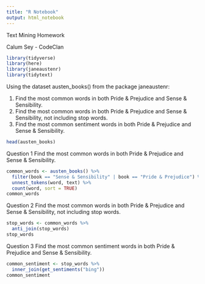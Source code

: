 ```yaml
---
title: "R Notebook"
output: html_notebook
---
```


Text Mining Homework 

Calum Sey - CodeClan

```r
library(tidyverse)
library(here)
library(janeaustenr)
library(tidytext)
```

Using the dataset austen_books() from the package janeaustenr:

1. Find the most common words in both Pride & Prejudice and Sense & Sensibility.
2. Find the most common words in both Pride & Prejudice and Sense & Sensibility, not including stop words.
3. Find the most common sentiment words in both Pride & Prejudice and Sense & Sensibility.

```r
head(austen_books)
```

Question 1
Find the most common words in both Pride & Prejudice and Sense & Sensibility.
```r
common_words <- austen_books() %>% 
  filter(book == "Sense & Sensibility" | book == "Pride & Prejudice") %>% 
  unnest_tokens(word, text) %>% 
  count(word, sort = TRUE)
common_words
```


Question 2
Find the most common words in both Pride & Prejudice and Sense & Sensibility, not including stop words.
```r
stop_words <- common_words %>% 
  anti_join(stop_words)
stop_words
```


Question 3
Find the most common sentiment words in both Pride & Prejudice and Sense & Sensibility.
```r
common_sentiment <- stop_words %>% 
  inner_join(get_sentiments("bing"))
common_sentiment
```


